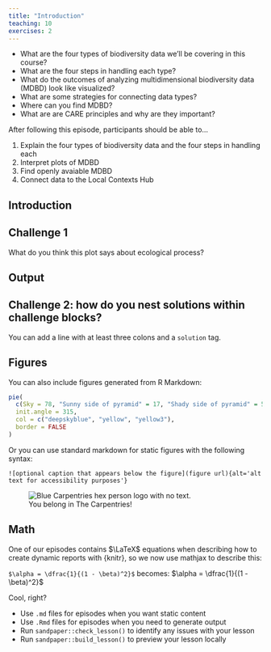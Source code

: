 ```yaml
---
title: "Introduction"
teaching: 10
exercises: 2
---
```


:::::::::::::::::::::::::::::::::::::: questions 

- What are the four types of biodiversity data we'll be covering in this course? 
- What are the four steps in handling each type?
- What do the outcomes of analyzing multidimensional biodiversity data (MDBD) look like visualized? 
- What are some strategies for connecting data types?
- Where can you find MDBD?
- What are are CARE principles and why are they important?

::::::::::::::::::::::::::::::::::::::::::::::::

::::::::::::::::::::::::::::::::::::: objectives

After following this episode, participants should be able to...

1. Explain the four types of biodiversity data and the four steps in handling each
2. Interpret plots of MDBD
3. Find openly avaiable MDBD
4. Connect data to the Local Contexts Hub

::::::::::::::::::::::::::::::::::::::::::::::::

## Introduction

::::::::::::::::::::::::::::::::::::: challenge 

## Challenge 1

What do you think this plot says about ecological process?

:::::::::::::::::::::::: solution 

## Output

:::::::::::::::::::::::::::::::::


## Challenge 2: how do you nest solutions within challenge blocks?

:::::::::::::::::::::::: solution 

You can add a line with at least three colons and a `solution` tag.

:::::::::::::::::::::::::::::::::
::::::::::::::::::::::::::::::::::::::::::::::::

## Figures

You can also include figures generated from R Markdown:

```r
pie(
  c(Sky = 78, "Sunny side of pyramid" = 17, "Shady side of pyramid" = 5), 
  init.angle = 315, 
  col = c("deepskyblue", "yellow", "yellow3"), 
  border = FALSE
)
```

Or you can use standard markdown for static figures with the following syntax:

`![optional caption that appears below the figure](figure url){alt='alt text for
accessibility purposes'}`

![You belong in The Carpentries!](https://raw.githubusercontent.com/carpentries/logo/master/Badge_Carpentries.svg){alt='Blue Carpentries hex person logo with no text.'}

## Math

One of our episodes contains $\LaTeX$ equations when describing how to create
dynamic reports with {knitr}, so we now use mathjax to describe this:

`$\alpha = \dfrac{1}{(1 - \beta)^2}$` becomes: $\alpha = \dfrac{1}{(1 - \beta)^2}$

Cool, right?

::::::::::::::::::::::::::::::::::::: keypoints 

- Use `.md` files for episodes when you want static content
- Use `.Rmd` files for episodes when you need to generate output
- Run `sandpaper::check_lesson()` to identify any issues with your lesson
- Run `sandpaper::build_lesson()` to preview your lesson locally

::::::::::::::::::::::::::::::::::::::::::::::::

[r-markdown]: https://rmarkdown.rstudio.com/
